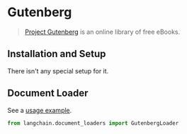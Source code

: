 # Gutenberg

>[Project Gutenberg](https://www.gutenberg.org/about/) is an online library of free eBooks.

## Installation and Setup

There isn't any special setup for it.

## Document Loader

See a [usage example](/docs/modules/data_connection/document_loaders/integrations/gutenberg).

```python
from langchain.document_loaders import GutenbergLoader
```
